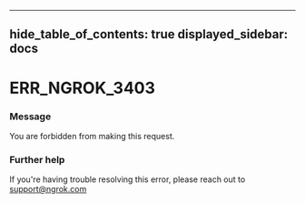 

---
hide_table_of_contents: true
displayed_sidebar: docs
---


# ERR_NGROK_3403

### Message
You are forbidden from making this request.

<ErrorDetails />



### Further help
If you're having trouble resolving this error, please reach out to [support@ngrok.com](mailto:support@ngrok.com?subject=Help%20with%20ERR_NGROK_3403)

